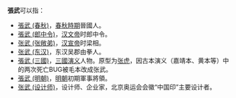 '''張武'''可以指：
* [[張武_(春秋)|張武 (春秋)]]，[[春秋時期|春秋時期]]晉國人。
* [[張武_(郎中令)|張武 (郎中令)]]，[[汉文帝|汉文帝]]时郎中令。
* [[张武_(张敞弟)|张武 (张敞弟)]]，[[汉宣帝|汉宣帝]]时梁相。
* [[张武_(东汉)|张武 (东汉)]]，东汉吴郡由拳人。
* [[張武_(三國)|張武 (三國)]]，[[三國演义|三國演义]]人物。原型为[[张虎_(江夏)|张虎]]，因古本演义（嘉靖本、黄本等）中的两次死亡BUG被毛本改成张武。
* [[張武_(明朝)|張武 (明朝)]]，[[明朝|明朝]]初期軍事將領。
* [[张武_(设计师)|张武 (设计师)]]，设计师、企业家，北京奥运会会徽“中国印”主要设计者。
{{disambig|Cat=二字張姓人名消歧義|W}}